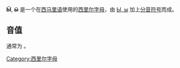 {{Unreferenced|time=2018-04-19T01:52:34+00:00}}
{{Infobox Cyrillic|uc=Ӹ|lc=ӹ|Image=Cyrillic letter Yeru with Diaeresis.png|uuc=04F8|ulc=04F9}}
'''Ӹ''', '''ӹ''' 是一个在[[马里语|西马里语]]使用的[[西里尔字母|西里尔字母]]，由 [[Ы|Ы, ы]] 加上[[分音符号|分音符号]]而成。

== 音值 ==
通常为 {{IPA4|ɯ}}。

{{Alphabet mrj|width=90%}}

[[Category:西里尔字母|Category:西里尔字母]]